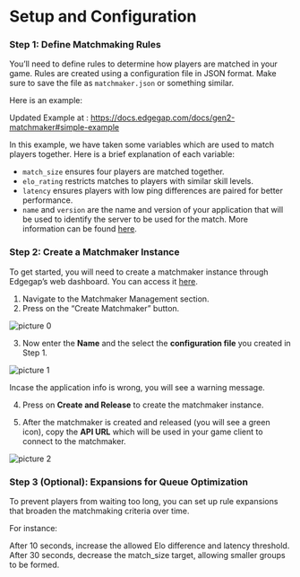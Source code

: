 # Setup and Configuration

### Step 1: Define Matchmaking Rules

You’ll need to define rules to determine how players are matched in your game. Rules are created using a configuration file in JSON format. Make sure to save the file as `matchmaker.json` or something similar.

Here is an example:

Updated Example at : https://docs.edgegap.com/docs/gen2-matchmaker#simple-example


In this example, we have taken some variables which are used to match players together. Here is a brief explanation of each variable:

- `match_size` ensures four players are matched together.
- `elo_rating` restricts matches to players with similar skill levels.
- `latency` ensures players with low ping differences are paired for better performance.
- `name` and `version` are the name and version of your application that will be used to identify the server to be used for the match. More information can be found [here](https://docs.edgegap.com/docs/matchmaking/matchmaker-configuration#application).


### Step 2: Create a Matchmaker Instance

To get started, you will need to create a matchmaker instance through Edgegap’s web dashboard. You can access it [here](https://app.edgegap.com/matchmaker-management-v2/matchmakers/list).

1. Navigate to the Matchmaker Management section.
2. Press on the “Create Matchmaker” button.

![picture 0](../../images/cd0278e84302aba049f50c41682a86bfa5070b278354aee0c82a86181a609288.png)  

3. Now enter the **Name** and the select the **configuration file** you created in Step 1.


![picture 1](../../images/8fae15355df0a0fd7bcb4a904750a24b194b50c772f93ad7774654e06b106b97.png)  

Incase the application info is wrong, you will see a warning message. 

4. Press on **Create and Release** to create the matchmaker instance.

5. After the matchmaker is created and released (you will see a green icon), copy the **API URL** which will be used in your game client to connect to the matchmaker.

![picture 2](../../images/0827d9f6c454fca881077747250a277418e040850685360de6d1917f5ebdbbcb.png)  


### Step 3 (Optional): Expansions for Queue Optimization

To prevent players from waiting too long, you can set up rule expansions that broaden the matchmaking criteria over time.

For instance:

After 10 seconds, increase the allowed Elo difference and latency threshold.
After 30 seconds, decrease the match_size target, allowing smaller groups to be formed.